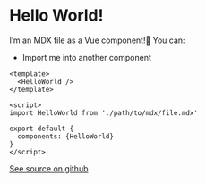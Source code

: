 # Hello World!

I’m an MDX file as a Vue component!🤩 You can:

- Import me into another component

```vue
<template>
  <HelloWorld />
</template>

<script>
import HelloWorld from './path/to/mdx/file.mdx'

export default {
  components: {HelloWorld}
}
</script>
```

[See source on github](https://github.com/mdx-js/mdx/tree/master/examples/vue-loader)
